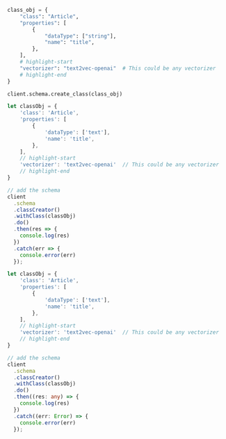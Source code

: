 
<Tabs groupId="languages">
<TabItem value="py" label="Python">

```python
class_obj = {
    "class": "Article",
    "properties": [
        {
            "dataType": ["string"],
            "name": "title",
        },
    ],
    # highlight-start
    "vectorizer": "text2vec-openai"  # This could be any vectorizer
    # highlight-end
}

client.schema.create_class(class_obj)
```

</TabItem>
<TabItem value="js" label="JavaScript">

```js
let classObj = {
    'class': 'Article',
    'properties': [
        {
            'dataType': ['text'],
            'name': 'title',
        },
    ],
    // highlight-start
    'vectorizer': 'text2vec-openai'  // This could be any vectorizer
    // highlight-end
}

// add the schema
client
  .schema
  .classCreator()
  .withClass(classObj)
  .do()
  .then(res => {
    console.log(res)
  })
  .catch(err => {
    console.error(err)
  });
```

</TabItem>
<TabItem value="ts" label="TypeScript">

```ts
let classObj = {
    'class': 'Article',
    'properties': [
        {
            'dataType': ['text'],
            'name': 'title',
        },
    ],
    // highlight-start
    'vectorizer': 'text2vec-openai'  // This could be any vectorizer
    // highlight-end
}

// add the schema
client
  .schema
  .classCreator()
  .withClass(classObj)
  .do()
  .then((res: any) => {
    console.log(res)
  })
  .catch((err: Error) => {
    console.error(err)
  });
```

</TabItem>
</Tabs>
